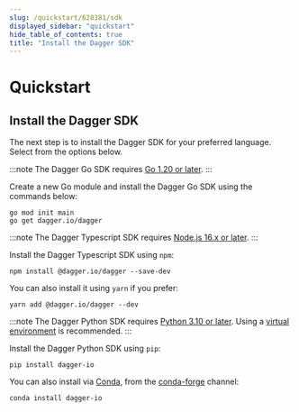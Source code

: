 ```yaml
---
slug: /quickstart/628381/sdk
displayed_sidebar: "quickstart"
hide_table_of_contents: true
title: "Install the Dagger SDK"
---
```


# Quickstart


## Install the Dagger SDK

The next step is to install the Dagger SDK for your preferred language. Select from the options below.

<Tabs groupId="language">
<TabItem value="Go">

:::note
The Dagger Go SDK requires [Go 1.20 or later](https://go.dev/doc/install).
:::

Create a new Go module and install the Dagger Go SDK using the commands below:

```shell
go mod init main
go get dagger.io/dagger
```

</TabItem>
<TabItem value="Typescript">

:::note
The Dagger Typescript SDK requires [Node.js 16.x or later](https://nodejs.org/en/download/).
:::

Install the Dagger Typescript SDK using `npm`:

```shell
npm install @dagger.io/dagger --save-dev
```

You can also install it using `yarn` if you prefer:

```shell
yarn add @dagger.io/dagger --dev
```

</TabItem>
<TabItem value="Python">

:::note
The Dagger Python SDK requires [Python 3.10 or later](https://docs.python.org/3/using/index.html). Using a [virtual environment](https://packaging.python.org/en/latest/tutorials/installing-packages/#creating-virtual-environments) is recommended.
:::

Install the Dagger Python SDK using `pip`:

```shell
pip install dagger-io
```

You can also install via [Conda](https://anaconda.org/conda-forge/dagger-io), from the [conda-forge](https://conda-forge.org/docs/user/introduction.html#how-can-i-install-packages-from-conda-forge) channel:

```shell
conda install dagger-io
```

</TabItem>
</Tabs>
